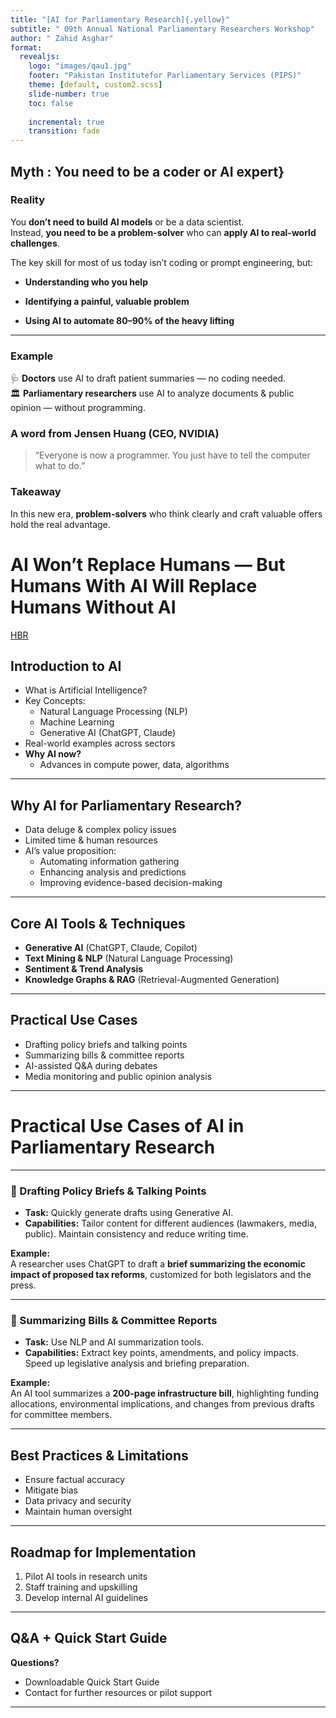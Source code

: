 ---
title: "[AI for Parliamentary Research]{.yellow}"
subtitle: " 09th Annual National Parliamentary Researchers Workshop"
author: " Zahid Asghar"
format:
  revealjs:
    logo: "images/qau1.jpg"
    footer: "Pakistan Institutefor Parliamentary Services (PIPS)"
    theme: [default, custom2.scss]
    slide-number: true
    toc: false
    
    incremental: true
    transition: fade
---


## [Myth : You need to be a coder or AI expert]{.yellow}} 


### Reality

You [**don’t need to build AI models**]{.yellow} or be a data scientist.   
Instead, [**you need to be a problem-solver**]{.yellow} who can [**apply AI to real-world challenges**]{.pink}.


The key skill for most of us today isn’t coding or prompt engineering, but: 

- **Understanding who you help** 

- **Identifying a painful, valuable problem**  
- **Using AI to automate 80–90% of the heavy lifting**

--- 

### **Example**

🩺 **Doctors** use AI to draft patient summaries — no coding needed.  
🏛 **Parliamentary researchers** use AI to analyze documents & public opinion — without programming.



### **A word from Jensen Huang (CEO, NVIDIA)**

> "Everyone is now a programmer. You just have to tell the computer what to do."



### **Takeaway**

In this new era, **problem-solvers** who think clearly and craft valuable offers hold the real advantage.

# [AI Won’t Replace Humans]{.yellow} — But Humans With AI Will [Replace Humans Without AI]{.yellow}

[HBR](https://hbr.org/2023/08/ai-wont-replace-humans-but-humans-with-ai-will-replace-humans-without-ai)


## Introduction to AI

- What is Artificial Intelligence?
- Key Concepts:
  - Natural Language Processing (NLP)
  - Machine Learning
  - Generative AI (ChatGPT, Claude)
- Real-world examples across sectors
- **Why AI now?**
  - Advances in compute power, data, algorithms

---

## Why AI for Parliamentary Research?

- Data deluge & complex policy issues
- Limited time & human resources
- AI’s value proposition:
  - Automating information gathering
  - Enhancing analysis and predictions
  - Improving evidence-based decision-making

---

## Core AI Tools & Techniques

- **Generative AI** (ChatGPT, Claude, Copilot)
- **Text Mining & NLP** (Natural Language Processing)
- **Sentiment & Trend Analysis**
- **Knowledge Graphs & RAG** (Retrieval-Augmented Generation)

---

## Practical Use Cases

- Drafting policy briefs and talking points
- Summarizing bills & committee reports
- AI-assisted Q&A during debates
- Media monitoring and public opinion analysis

---

# Practical Use Cases of AI in Parliamentary Research

---

### 📝 Drafting Policy Briefs & Talking Points

- **Task:** Quickly generate drafts using Generative AI.
- **Capabilities:** Tailor content for different audiences (lawmakers, media, public). Maintain consistency and reduce writing time.
  
**Example:**  
A researcher uses ChatGPT to draft a **brief summarizing the economic impact of proposed tax reforms**, customized for both legislators and the press.

---

### 📄 Summarizing Bills & Committee Reports

- **Task:** Use NLP and AI summarization tools.
- **Capabilities:** Extract key points, amendments, and policy impacts. Speed up legislative analysis and briefing preparation.
  
**Example:**  
An AI tool summarizes a **200-page infrastructure bill**, highlighting funding allocations, environmental implications, and changes from previous drafts for committee members.

---

## Best Practices & Limitations

- Ensure factual accuracy
- Mitigate bias
- Data privacy and security
- Maintain human oversight

---

## Roadmap for Implementation

1. Pilot AI tools in research units
2. Staff training and upskilling
3. Develop internal AI guidelines

---

## Q&A + Quick Start Guide

**Questions?**

- Downloadable Quick Start Guide
- Contact for further resources or pilot support

---

